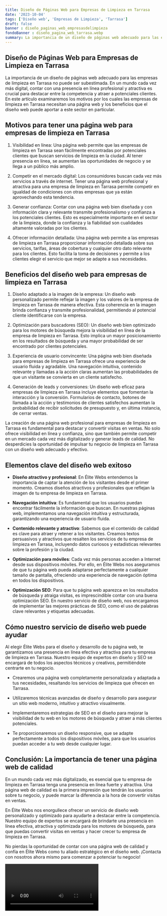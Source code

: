 ```yaml
---
title: Diseño de Páginas Web para Empresas de Limpieza en Tarrasa
date: '2023-10-04'
tags: ['Diseño web', 'Empresas de Limpieza', 'Tarrasa']
draft: false
banner : diseño_paginas_web_empresasdelimpieza
fondoBanner : diseño_pagina_web_tarrasa.webp
summary: La importancia de un diseño de páginas web adecuado para las empresas de limpieza en Tarrasa no puede ser subestimada. En un mundo cada vez más digital, contar con una presencia en línea profesional y atractiva es crucial para destacar entre la competencia y atraer a potenciales clientes. En este artículo examinaremos los motivos por los cuales las empresas de limpieza en Tarrasa necesitan una página web y los beneficios que el diseño web puede aportar a este sector en particular.
---
```


## Diseño de Páginas Web para Empresas de Limpieza en Tarrasa

La importancia de un diseño de páginas web adecuado para las empresas de limpieza en Tarrasa no puede ser subestimada. En un mundo cada vez más digital, contar con una presencia en línea profesional y atractiva es crucial para destacar entre la competencia y atraer a potenciales clientes. En este artículo examinaremos los motivos por los cuales las empresas de limpieza en Tarrasa necesitan una página web y los beneficios que el diseño web puede aportar a este sector en particular.

## Motivos para tener una página web para empresas de limpieza en Tarrasa

1. Visibilidad en línea: Una página web permite que las empresas de limpieza en Tarrasa sean fácilmente encontradas por potenciales clientes que buscan servicios de limpieza en la ciudad. Al tener presencia en línea, se aumentan las oportunidades de negocio y se llega a un público más amplio.

2. Competir en el mercado digital: Los consumidores buscan cada vez más servicios a través de internet. Tener una página web profesional y atractiva para una empresa de limpieza en Tarrasa permite competir en igualdad de condiciones con otras empresas que ya están aprovechando esta tendencia.

3. Generar confianza: Contar con una página web bien diseñada y con información clara y relevante transmite profesionalismo y confianza a los potenciales clientes. Esto es especialmente importante en el sector de la limpieza, donde la confianza y la fiabilidad son cualidades altamente valoradas por los clientes.

4. Ofrecer información detallada: Una página web permite a las empresas de limpieza en Tarrasa proporcionar información detallada sobre sus servicios, tarifas, áreas de cobertura y cualquier otro dato relevante para los clientes. Esto facilita la toma de decisiones y permite a los clientes elegir el servicio que mejor se adapte a sus necesidades.

## Beneficios del diseño web para empresas de limpieza en Tarrasa

1. Diseño adaptado a la imagen de la empresa: Un diseño web personalizado permite reflejar la imagen y los valores de la empresa de limpieza en Tarrasa de manera efectiva. Esta coherencia en la imagen brinda confianza y transmite profesionalidad, permitiendo al potencial cliente identificarse con la empresa.

2. Optimización para buscadores (SEO): Un diseño web bien optimizado para los motores de búsqueda mejora la visibilidad en línea de la empresa de limpieza en Tarrasa. Esto implica un mayor posicionamiento en los resultados de búsqueda y una mayor probabilidad de ser encontrado por clientes potenciales.

3. Experiencia de usuario convincente: Una página web bien diseñada para empresas de limpieza en Tarrasa ofrece una experiencia de usuario fluida y agradable. Una navegación intuitiva, contenido relevante y llamadas a la acción claras aumentan las probabilidades de que un visitante se convierta en un cliente satisfecho.

4. Generación de leads y conversiones: Un diseño web eficaz para empresas de limpieza en Tarrasa incluye elementos que fomentan la interacción y la conversión. Formularios de contacto, botones de llamada a la acción y testimonios de clientes satisfechos aumentan la probabilidad de recibir solicitudes de presupuesto y, en última instancia, de cerrar ventas.

La creación de una página web profesional para empresas de limpieza en Tarrasa es fundamental para destacar y convertir visitas en ventas. No solo ofrece visibilidad en línea y confianza, sino que también permite competir en un mercado cada vez más digitalizado y generar leads de calidad. No desperdicies la oportunidad de impulsar tu negocio de limpieza en Tarrasa con un diseño web adecuado y efectivo.

<GifSeo />

<Cta />

## Elementos clave del diseño web exitoso

- **Diseño atractivo y profesional**: En Élite Webs entendemos la importancia de captar la atención de los visitantes desde el primer momento. Creamos diseños atractivos y profesionales que reflejan la imagen de tu empresa de limpieza en Tarrasa.

- **Navegación intuitiva**: Es fundamental que los usuarios puedan encontrar fácilmente la información que buscan. En nuestras páginas web, implementamos una navegación intuitiva y estructurada, garantizando una experiencia de usuario fluida.

- **Contenido relevante y atractivo**: Sabemos que el contenido de calidad es clave para atraer y retener a los visitantes. Creamos textos persuasivos y atractivos que resalten los servicios de tu empresa de limpieza en Tarrasa, incluyendo datos curiosos y estadísticas relevantes sobre la profesión y la ciudad.

- **Optimización para móviles**: Cada vez más personas acceden a Internet desde sus dispositivos móviles. Por ello, en Élite Webs nos aseguramos de que tu página web pueda adaptarse perfectamente a cualquier tamaño de pantalla, ofreciendo una experiencia de navegación óptima en todos los dispositivos.

- **Optimización SEO**: Para que tu página web aparezca en los resultados de búsqueda y atraiga visitas, es imprescindible contar con una buena optimización SEO. En nuestro servicio de diseño web, nos encargamos de implementar las mejores prácticas de SEO, como el uso de palabras clave relevantes y etiquetas adecuadas.

## Cómo nuestro servicio de diseño web puede ayudar

Al elegir Élite Webs para el diseño y desarrollo de tu página web, te garantizamos una presencia en línea efectiva y atractiva para tu empresa de limpieza en Tarrasa. Nuestro equipo de expertos en diseño y SEO se encargará de todos los aspectos técnicos y creativos, permitiéndote centrarte en tu negocio.

- Crearemos una página web completamente personalizada y adaptada a tus necesidades, resaltando los servicios de limpieza que ofrecen en Tarrasa.

- Utilizaremos técnicas avanzadas de diseño y desarrollo para asegurar un sitio web moderno, intuitivo y atractivo visualmente.

- Implementaremos estrategias de SEO en el diseño para mejorar la visibilidad de tu web en los motores de búsqueda y atraer a más clientes potenciales.

- Te proporcionaremos un diseño responsive, que se adapte perfectamente a todos los dispositivos móviles, para que los usuarios puedan acceder a tu web desde cualquier lugar.

## Conclusión: La importancia de tener una página web de calidad

En un mundo cada vez más digitalizado, es esencial que tu empresa de limpieza en Tarrasa tenga una presencia en línea fuerte y atractiva. Una página web de calidad es la primera impresión que tendrán los usuarios sobre tu negocio, y puede marcar la diferencia a la hora de convertir visitas en ventas.

En Élite Webs nos enorgullece ofrecer un servicio de diseño web personalizado y optimizado para ayudarte a destacar entre la competencia. Nuestro equipo de expertos se encargará de brindarte una presencia en línea efectiva, atractiva y optimizada para los motores de búsqueda, para que puedas convertir visitas en ventas y hacer crecer tu empresa de limpieza en Tarrasa.

No pierdas la oportunidad de contar con una página web de calidad y confía en Élite Webs como tu aliado estratégico en el diseño web. ¡Contacta con nosotros ahora mismo para comenzar a potenciar tu negocio!

<Video />

<CtaBot job='Empresas de Limpieza' city='Tarrasa'/>

<Gmaps query='Tarrasa+españa+maps' />